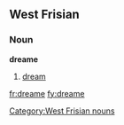 ==West Frisian==
===Noun===
'''dreame'''
#[[dream]]

[[Category:West Frisian nouns]]

[[fr:dreame]]
[[fy:dreame]]